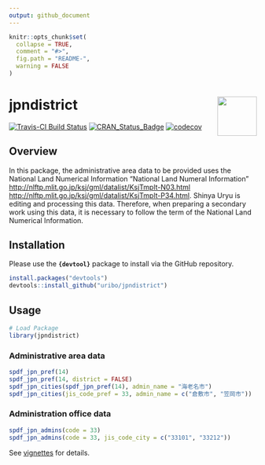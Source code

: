 ```yaml
---
output: github_document
---
```


<!-- README.md is generated from README.Rmd. Please edit that file -->

```r
knitr::opts_chunk$set(
  collapse = TRUE,
  comment = "#>",
  fig.path = "README-",
  warning = FALSE
)
```

# jpndistrict <img src="logo.png" align="right" width="80px" />

[![Travis-CI Build Status](https://travis-ci.org/uribo/jpndistrict.svg?branch=master)](https://travis-ci.org/uribo/jpndistrict) [![CRAN\_Status\_Badge](http://www.r-pkg.org/badges/version/jpndistrict)](http://cran.r-project.org/package=jpndistrict) [![codecov](https://codecov.io/gh/uribo/jpndistrict/branch/master/graph/badge.svg)](https://codecov.io/gh/uribo/jpndistrict)

## Overview

In this package, the administrative area data to be provided uses the National Land Numerical Information "National Land Numeral Information" <http://nlftp.mlit.go.jp/ksj/gml/datalist/KsjTmplt-N03.html> <http://nlftp.mlit.go.jp/ksj/gml/datalist/KsjTmplt-P34.html>. Shinya Uryu is editing and processing this data. Therefore, when preparing a secondary work using this data, it is necessary to follow the term of the National Land Numerical Information.

## Installation

Please use the **`{devtool}`** package to install via the GitHub repository.

```r
install.packages("devtools")
devtools::install_github("uribo/jpndistrict")
```

## Usage

```r
# Load Package
library(jpndistrict)
```

### Administrative area data

```r
spdf_jpn_pref(14)
spdf_jpn_pref(14, district = FALSE)
spdf_jpn_cities(spdf_jpn_pref(14), admin_name = "海老名市")
spdf_jpn_cities(jis_code_pref = 33, admin_name = c("倉敷市", "笠岡市"))
```

### Administration office data

```r
spdf_jpn_admins(code = 33)
spdf_jpn_admins(code = 33, jis_code_city = c("33101", "33212"))
```

See [vignettes](vignettes/create_map.Rmd) for details.
